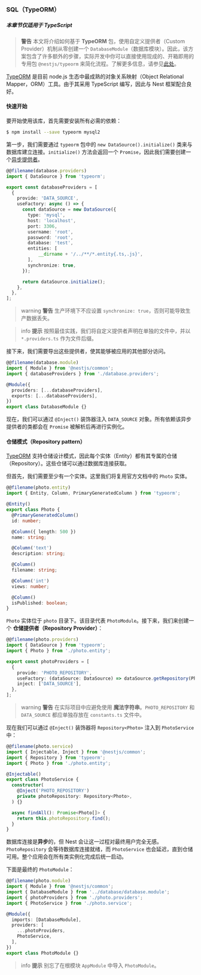### SQL（TypeORM）

##### 本章节仅适用于 TypeScript

> **警告** 本文将介绍如何基于 **TypeORM** 包，使用自定义提供者（Custom Provider）机制从零创建一个 `DatabaseModule`（数据库模块）。因此，该方案包含了许多额外的步骤，实际开发中你可以直接使用现成的、开箱即用的专用包 `@nestjs/typeorm` 来简化流程。了解更多信息，请参见[此处](/techniques/sql)。

[TypeORM](https://github.com/typeorm/typeorm) 是目前 node.js 生态中最成熟的对象关系映射（Object Relational Mapper，ORM）工具。由于其采用 TypeScript 编写，因此与 Nest 框架配合良好。

#### 快速开始

要开始使用该库，首先需要安装所有必需的依赖：

```bash
$ npm install --save typeorm mysql2
```

第一步，我们需要通过 `typeorm` 包中的 `new DataSource().initialize()` 类来与数据库建立连接。`initialize()` 方法会返回一个 `Promise`，因此我们需要创建一个[异步提供者](/fundamentals/async-components)。

```typescript
@@filename(database.providers)
import { DataSource } from 'typeorm';

export const databaseProviders = [
  {
    provide: 'DATA_SOURCE',
    useFactory: async () => {
      const dataSource = new DataSource({
        type: 'mysql',
        host: 'localhost',
        port: 3306,
        username: 'root',
        password: 'root',
        database: 'test',
        entities: [
            __dirname + '/../**/*.entity{.ts,.js}',
        ],
        synchronize: true,
      });

      return dataSource.initialize();
    },
  },
];
```

> warning **警告** 生产环境下不应设置 `synchronize: true`，否则可能导致生产数据丢失。

> info **提示** 按照最佳实践，我们将自定义提供者声明在单独的文件中，并以 `*.providers.ts` 作为文件后缀。

接下来，我们需要导出这些提供者，使其能够被应用的其他部分访问。

```typescript
@@filename(database.module)
import { Module } from '@nestjs/common';
import { databaseProviders } from './database.providers';

@Module({
  providers: [...databaseProviders],
  exports: [...databaseProviders],
})
export class DatabaseModule {}
```

现在，我们可以通过 `@Inject()` 装饰器注入 `DATA_SOURCE` 对象。所有依赖该异步提供者的类都会在 `Promise` 被解析后再进行实例化。

#### 仓储模式（Repository pattern）

[TypeORM](https://github.com/typeorm/typeorm) 支持仓储设计模式，因此每个实体（Entity）都有其专属的仓储（Repository）。这些仓储可以通过数据库连接获取。

但首先，我们需要至少有一个实体。这里我们将复用官方文档中的 `Photo` 实体。

```typescript
@@filename(photo.entity)
import { Entity, Column, PrimaryGeneratedColumn } from 'typeorm';

@Entity()
export class Photo {
  @PrimaryGeneratedColumn()
  id: number;

  @Column({ length: 500 })
  name: string;

  @Column('text')
  description: string;

  @Column()
  filename: string;

  @Column('int')
  views: number;

  @Column()
  isPublished: boolean;
}
```

`Photo` 实体位于 `photo` 目录下。该目录代表 `PhotoModule`。接下来，我们来创建一个 **仓储提供者（Repository Provider）**：

```typescript
@@filename(photo.providers)
import { DataSource } from 'typeorm';
import { Photo } from './photo.entity';

export const photoProviders = [
  {
    provide: 'PHOTO_REPOSITORY',
    useFactory: (dataSource: DataSource) => dataSource.getRepository(Photo),
    inject: ['DATA_SOURCE'],
  },
];
```

> warning **警告** 在实际项目中应避免使用 **魔法字符串**。`PHOTO_REPOSITORY` 和 `DATA_SOURCE` 都应单独存放在 `constants.ts` 文件中。

现在我们可以通过 `@Inject()` 装饰器将 `Repository<Photo>` 注入到 `PhotoService` 中：

```typescript
@@filename(photo.service)
import { Injectable, Inject } from '@nestjs/common';
import { Repository } from 'typeorm';
import { Photo } from './photo.entity';

@Injectable()
export class PhotoService {
  constructor(
    @Inject('PHOTO_REPOSITORY')
    private photoRepository: Repository<Photo>,
  ) {}

  async findAll(): Promise<Photo[]> {
    return this.photoRepository.find();
  }
}
```

数据库连接是**异步**的，但 Nest 会让这一过程对最终用户完全无感。`PhotoRepository` 会等待数据库连接就绪，而 `PhotoService` 也会延迟，直到仓储可用。整个应用会在所有类实例化完成后统一启动。

下面是最终的 `PhotoModule`：

```typescript
@@filename(photo.module)
import { Module } from '@nestjs/common';
import { DatabaseModule } from '../database/database.module';
import { photoProviders } from './photo.providers';
import { PhotoService } from './photo.service';

@Module({
  imports: [DatabaseModule],
  providers: [
    ...photoProviders,
    PhotoService,
  ],
})
export class PhotoModule {}
```

> info **提示** 别忘了在根模块 `AppModule` 中导入 `PhotoModule`。

